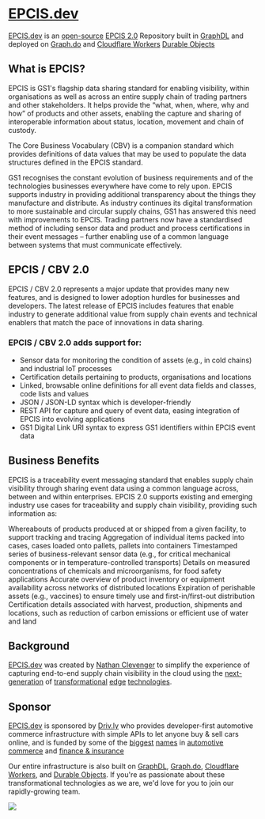# [EPCIS.dev](https://epcis.dev)

[EPCIS.dev](https://epcis.dev) is an [open-source](https://github.com/epcis/epcis.dev) [EPCIS 2.0](https://www.gs1.org/standards/epcis) Repository built in [GraphDL](https://graphdl.org) and deployed on [Graph.do](https://graph.do) and [Cloudflare Workers](https://developers.cloudflare.com/workers/learning/how-workers-works/) [Durable Objects](https://blog.cloudflare.com/durable-objects-easy-fast-correct-choose-three/)

## What is EPCIS?
EPCIS is GS1's flagship data sharing standard for enabling visibility, within organisations as well as across an entire supply chain of trading partners and other stakeholders. It helps provide the “what, when, where, why and how” of products and other assets, enabling the capture and sharing of interoperable information about status, location, movement and chain of custody.

The Core Business Vocabulary (CBV) is a companion standard which provides definitions of data values that may be used to populate the data structures defined in the EPCIS standard.

GS1 recognises the constant evolution of business requirements and of the technologies businesses everywhere have come to rely upon. EPCIS supports industry in providing additional transparency about the things they manufacture and distribute. As industry continues its digital transformation to more sustainable and circular supply chains, GS1 has answered this need with improvements to EPCIS. Trading partners now have a standardised method of including sensor data and product and process certifications in their event messages – further enabling use of a common language between systems that must communicate effectively. 

## EPCIS / CBV 2.0
EPCIS / CBV 2.0 represents a major update that provides many new features, and is designed to lower adoption hurdles for businesses and developers. The latest release of EPCIS includes features that enable industry to generate additional value from supply chain events and technical enablers that match the pace of innovations in data sharing.

### EPCIS / CBV 2.0 adds support for:

 - Sensor data for monitoring the condition of assets (e.g., in cold chains) and industrial IoT processes
 - Certification details pertaining to products, organisations and locations
 - Linked, browsable online definitions for all event data fields and classes, code lists and values 
 - JSON / JSON-LD syntax which is developer-friendly
 - REST API for capture and query of event data, easing integration of EPCIS into evolving applications
 - GS1 Digital Link URI syntax to express GS1 identifiers within EPCIS event data
 

## Business Benefits

EPCIS is a traceability event messaging standard that enables supply chain visibility through sharing event data using a common language across, between and within enterprises. EPCIS 2.0 supports existing and emerging industry use cases for traceability and supply chain visibility, providing such information as:

Whereabouts of products produced at or shipped from a given facility, to support tracking and tracing
Aggregation of individual items packed into cases, cases loaded onto pallets, pallets into containers
Timestamped series of business-relevant sensor data (e.g., for critical mechanical components or in temperature-controlled transports)
Details on measured concentrations of chemicals and microorganisms, for food safety applications
Accurate overview of product inventory or equipment availability across networks of distributed locations
Expiration of perishable assets (e.g., vaccines) to ensure timely use and first-in/first-out distribution
Certification details associated with harvest, production, shipments and locations, such as reduction of carbon emissions or efficient use of water and land


## Background
[EPCIS.dev](https://epcis.dev) was created by [Nathan Clevenger](https://github.com/nathanclevenger) to simplify the experience of capturing end-to-end supply chain visibility in the cloud using the [next-generation](https://graphdl.org) of [transformational](https://blog.cloudflare.com/durable-objects-easy-fast-correct-choose-three/) [edge](https://developers.cloudflare.com/workers/learning/how-workers-works/) [technologies](https://developers.cloudflare.com/pub-sub/).

## Sponsor

[EPCIS.dev](https://epcis.dev) is sponsored by [Driv.ly](https://driv.ly) who provides developer-first automotive commerce infrastructure with simple APIs to let anyone buy & sell cars online, and is funded by some of the [biggest](https://twitter.com/TurnerNovak) [names](http://expansionvc.com/portfolio/) in [automotive](https://fontinalis.com/team/#bill-ford) [commerce](https://rocketauto.com) and [finance & insurance](https://www.detroit.vc)

Our entire infrastructure is also built on [GraphDL](https://graphdl.org), [Graph.do](https://graph.do), [Cloudflare Workers](https://developers.cloudflare.com/workers/learning/how-workers-works/), and [Durable Objects](https://blog.cloudflare.com/durable-objects-easy-fast-correct-choose-three/).  If you're as passionate about these transformational technologies as we are, we'd love for you to join our rapidly-growing team.

[![](https://github.com/drivly/driv.ly/raw/main/logo.png)](https://driv.ly)
